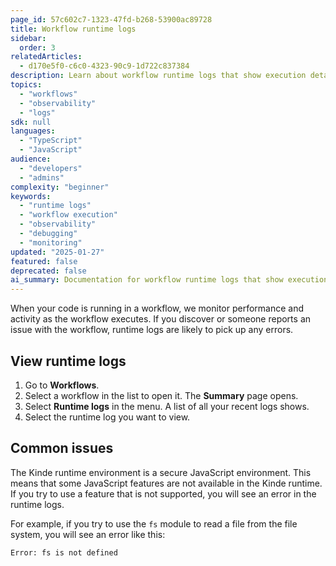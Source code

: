 ```yaml
---
page_id: 57c602c7-1323-47fd-b268-53900ac89728
title: Workflow runtime logs
sidebar:
  order: 3
relatedArticles:
  - d170e5f0-c6c0-4323-90c9-1d722c837384
description: Learn about workflow runtime logs that show execution details and performance metrics when workflows are triggered and run in Kinde, including error and debugging information.
topics:
  - "workflows"
  - "observability"
  - "logs"
sdk: null
languages:
  - "TypeScript"
  - "JavaScript"
audience:
  - "developers"
  - "admins"
complexity: "beginner"
keywords:
  - "runtime logs"
  - "workflow execution"
  - "observability"
  - "debugging"
  - "monitoring"
updated: "2025-01-27"
featured: false
deprecated: false
ai_summary: Documentation for workflow runtime logs that show execution details and performance metrics when workflows are triggered and run.
---
```


When your code is running in a workflow, we monitor performance and activity as the workflow executes. If you discover or someone reports an issue with the workflow, runtime logs are likely to pick up any errors.

## View runtime logs

1. Go to **Workflows**.
2. Select a workflow in the list to open it. The **Summary** page opens.
3. Select **Runtime logs** in the menu. A list of all your recent logs shows.
4. Select the runtime log you want to view.

## Common issues

The Kinde runtime environment is a secure JavaScript environment. This means that some JavaScript features are not available in the Kinde runtime. If you try to use a feature that is not supported, you will see an error in the runtime logs.

For example, if you try to use the `fs` module to read a file from the file system, you will see an error like this:

```
Error: fs is not defined
```
